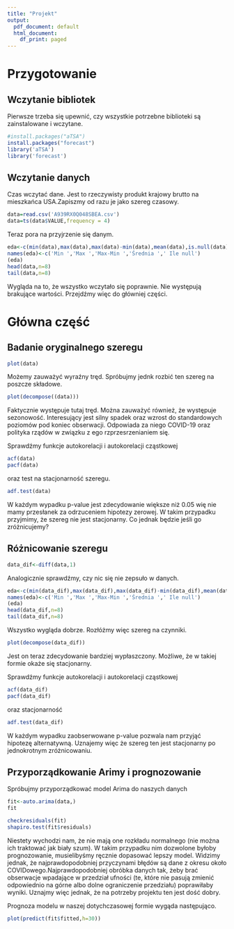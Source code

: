 ```yaml
---
title: "Projekt"
output:
  pdf_document: default
  html_document:
    df_print: paged
---
```


# Przygotowanie

## Wczytanie bibliotek

Pierwsze trzeba się upewnić, czy wszystkie potrzebne biblioteki są zainstalowane i wczytane.

```r
#install.packages("aTSA")
install.packages("forecast")
library('aTSA')
library('forecast')

```

## Wczytanie danych

Czas wczytać dane. Jest to rzeczywisty produkt krajowy brutto na mieszkańca USA.Zapiszmy od razu je jako szereg czasowy.

```r
data=read.csv('A939RX0Q048SBEA.csv')
data=ts(data$VALUE,frequency = 4)
```

Teraz pora na przyjrzenie się danym.

```r
eda<-c(min(data),max(data),max(data)-min(data),mean(data),is.null(data))
names(eda)<-c('Min ','Max ','Max-Min ','Średnia ',' Ile null')
(eda)
head(data,n=8)
tail(data,n=8)
```

Wygląda na to, że wszystko wczytało się poprawnie. Nie występują brakujące wartości. Przejdźmy więc do główniej części.

# Główna część

## Badanie oryginalnego szeregu

```r
plot(data)
```

Możemy zauważyć wyraźny tręd. Spróbujmy jednk rozbić ten szereg na poszcze składowe.

```r
plot(decompose((data)))
```

Faktycznie występuje tutaj tręd. Można zauważyć również, że występuje sezonowość. Interesujący jest silny spadek oraz wzrost do standardowych poziomów pod koniec obserwacji. Odpowiada za niego COVID-19 oraz polityka rządów w związku z ego rzprzesrzenianiem się.

Sprawdźmy funkcje autokorelacji i autokorelacji cząstkowej

```r
acf(data)
pacf(data)
```

oraz test na stacjonarność szeregu.

```r
adf.test(data)
```

W każdym wypadku p-value jest zdecydowanie większe niż 0.05 wię nie mamy przesłanek za odrzuceniem hipotezy zerowej. W takim przypadku przyjmimy, że szereg nie jest stacjonarny. Co jednak będzie jeśli go zróżnicujemy?

## Różnicowanie szeregu

```r
data_dif<-diff(data,1)
```

Analogicznie sprawdźmy, czy nic się nie zepsuło w danych.

```r
eda<-c(min(data_dif),max(data_dif),max(data_dif)-min(data_dif),mean(data_dif),is.null(data_dif))
names(eda)<-c('Min ','Max ','Max-Min ','Średnia ',' Ile null')
(eda)
head(data_dif,n=8)
tail(data_dif,n=8)
```

Wszystko wygląda dobrze. Rozłóżmy więc szereg na czynniki.

```r
plot(decompose(data_dif))
```

Jest on teraz zdecydowanie bardziej wypłaszczony. Możliwe, że w takiej formie okaże się stacjonarny.

Sprawdźmy funkcje autokorelacji i autokorelacji cząstkowej

```r
acf(data_dif)
pacf(data_dif)
```

oraz stacjonarność

```r
adf.test(data_dif)
```

W każdym wypadku zaobserwowane p-value pozwala nam przyjąć hipotezę alternatywną. Uznajemy więc że szereg ten jest stacjonarny po jednokrotnym zróżnicowaniu.

## Przyporządkowanie Arimy i prognozowanie

Spróbujmy przyporządkować model Arima do naszych danych

```r
fit<-auto.arima(data,)
fit

```

```r
checkresiduals(fit)
shapiro.test(fit$residuals)
```

Niestety wychodzi nam, że nie mają one rozkładu normalnego (nie można ich traktować jak biały szum). W takim przypadku nim dozwolone byłoby prognozowanie, musielibyśmy ręcznie dopasować lepszy model. Widzimy jednak, że najprawdopodobniej przyczynami błędów są dane z okresu około COVIDowego.Najprawdopodobniej obróbka danych tak, żeby brać obserwacje wpadające w przedział ufności (te, które nie pasują zmienić odpowiednio na górne albo dolne ograniczenie przedziału) poprawiłaby wyniki. Uznajmy więc jednak, że na potrzeby projektu ten jest dość dobry.

Prognoza modelu w naszej dotychczasowej formie wygąda następująco.

```r
plot(predict(fit$fitted,h=30))
```

